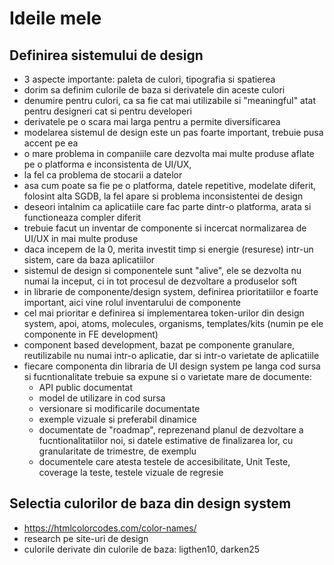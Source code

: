 # Ideile mele

## Definirea sistemului de design
- 3 aspecte importante: paleta de culori, tipografia si spatierea
- dorim sa definim culorile de baza si derivatele din aceste culori
- denumire pentru culori, ca sa fie cat mai utilizabile si "meaningful" atat pentru designeri cat si pentru developeri
- derivatele pe o scara mai larga pentru a permite diversificarea
- modelarea sistemul de design este un pas foarte important, trebuie pusa accent pe ea
- o mare problema in companiile care dezvolta mai multe produse aflate pe o platforma e inconsistenta de UI/UX,
- la fel ca problema de stocarii a datelor
- asa cum poate sa fie pe o platforma, datele repetitive, modelate diferit, folosint alta SGDB, la fel apare si problema inconsistentei de design
- deseori intalnim ca aplicatiile care fac parte dintr-o platforma, arata si functioneaza compler diferit
- trebuie facut un inventar de componente si incercat normalizarea de UI/UX in mai multe produse
- daca incepem de la 0, merita investit timp si energie (resurese) intr-un sistem, care da baza aplicatiilor
- sistemul de design si componentele sunt "alive", ele se dezvolta nu numai la inceput, ci in tot procesul de dezvoltare a produselor soft
- in librarie de componente/design system, definirea prioritatiilor e foarte important, aici vine rolul inventarului de componente
- cel mai prioritar e definirea si implementarea token-urilor din design system, apoi, atoms, molecules, organisms, templates/kits (numin pe ele componente in FE development)
- component based development, bazat pe componente granulare, reutilizabile nu numai intr-o aplicatie, dar si intr-o varietate de aplicatiile
- fiecare componenta din libraria de UI design system pe langa cod sursa si fucntionalitate trebuie sa expune si o varietate mare de documente:
  - API public documentat
  - model de utilizare in cod sursa
  - versionare si modificarile documentate
  - exemple vizuale si preferabil dinamice
  - documentate de "roadmap", reprezenand planul de dezvoltare a fucntionalitatiilor noi, si datele estimative de finalizarea lor, cu granularitate de trimestre, de exemplu
  - documentele care atesta testele de accesibilitate, Unit Teste, coverage la teste, testele vizuale de regresie

## Selectia culorilor de baza din design system
- https://htmlcolorcodes.com/color-names/
- research pe site-uri de design
- culorile derivate din culorile de baza: ligthen10, darken25
